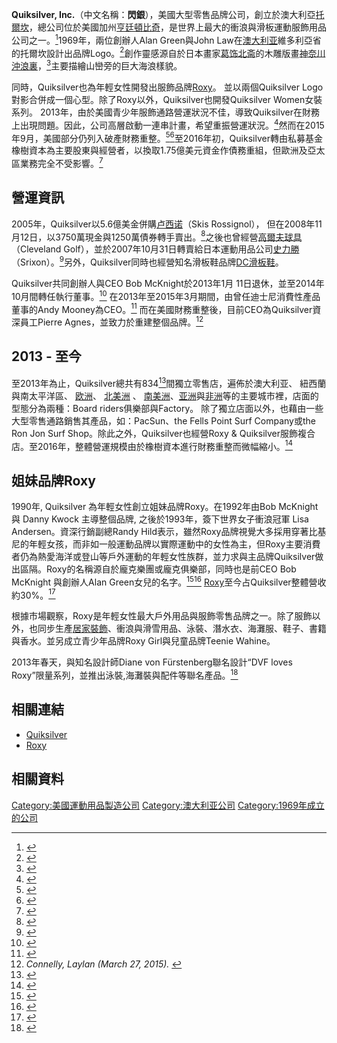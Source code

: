 {{Copyedit translation|time=2018-11-20T01:43:06+00:00}}
{{newsrelease|time=2014-07-23}}
{{Infobox company
 | name             = Quiksilver, Inc.
 | logo             = [[Image:LOGO-QS_S115_stack.png|250px]]
 | type             = [[私人公司|私人公司]] 
 | traded_as        = (none)<br>Formerly {{OTC Pink|ZQKSQ}} 與 {{NYSE|ZQK}}
 | founder          = Alan Green 與 John Law
 | area_served      = 
 | key_people       = Pierre Agnes, [[Chief_Executive_Officer|CEO]]
 | industry         = 
 | genre            = 
 | products         = [[服飾|服飾]]、 [[運動用品|運動用品]] 、[[鞋|鞋]] 
 | services         = 
 | revenue          = {{profit}} [[US$|US$]]1.81 billion (2013) <ref name="ir.quiksilver.com">{{cite web |url=http://ir.quiksilver.com/phoenix.zhtml?c=110264&p=irol-reportsannual |title=Annual Reports / Investor Relations / Quiksilver Inc / Quiksilver - Quiksilver Inc |publisher=Ir.quiksilver.com |date= |accessdate=2016-02-21 |deadurl=yes |archiveurl=https://archive.is/20140828040016/http://ir.quiksilver.com/phoenix.zhtml?c=110264&p=irol-reportsannual |archivedate=2014-08-28 }}</ref>
 | operating_income = 
 | net_income       = {{profit}} US$82.3 million (2013) <ref name="ir.quiksilver.com"/>
 | assets           = 
 | equity           = 
 | num_employees    = 7,875 
 | parent           = 
 | divisions        = [[Roxy|Roxy]]
 | subsid           = [[DC滑板鞋|DC Shoes]]
 | homepage         = [http://www.quiksilver.com/ Quicksilver]
 | footnotes        =
 | intl             = 
| foundation       = [[托爾坎|澳大利亞托爾坎]]<br />({{start date and age|1969}})
 | location_city    = [[亨廷頓比奇|加州亨廷頓比奇]]
 | location_country = [[美國|美國]]
 | location         = 
 | locations        = 
 | caption           = 
 }}

'''Quiksilver, Inc.'''（中文名稱：'''閃銀'''），美國大型零售品牌公司，創立於澳大利亞[[托爾坎|托爾坎]]，總公司位於美國加州[[亨廷頓比奇|亨廷頓比奇]]，是世界上最大的衝浪與滑板運動服飾用品公司之一。<ref>{{Cite web|url=http://www.companiesandmarkets.com/MarketInsight/Leisure/Global-Boardsports-Market/NI5631|title=Global Boardsports Market|accessdate=2016-02-21|date=|publisher=Companiesandmarkets.com|deadurl=yes|archiveurl=https://web.archive.org/web/20160304185510/http://www.companiesandmarkets.com/MarketInsight/Leisure/Global-Boardsports-Market/NI5631|archivedate=2016-03-04}}</ref>1969年，兩位創辦人Alan Green與John Law在[[澳大利亚|澳大利亚]]維多利亞省的托爾坎設計出品牌Logo。<ref>{{Cite web|url=http://www.quiksilver.com.au/about-us/|title=Quiksilver - About Us|accessdate=2011-12-29|author=|year=2011|work=|publisher=}}</ref>創作靈感源自於日本畫家[[葛饰北斋|葛饰北斋]]的木雕版畫[[神奈川沖浪裏|神奈川沖浪裏]]，<ref>{{Cite web|url=http://www.lexpress.fr/informations/surf-la-planche-a-billets_638908.html|title=Surf La planche à billet|accessdate=2009-09-06|author=(In French) [[L'Express_(France)|L'Express]]|date=13 July 2000|work=|publisher=}}</ref>主要描繪山巒旁的巨大海浪樣貌。

同時，Quiksilver也為年輕女性開發出服飾品牌[[Roxy|Roxy]]。 並以兩個Quiksilver Logo對影合併成一個心型。除了Roxy以外，Quiksilver也開發Quiksilver Women女裝系列。 2013年，由於美國青少年服飾通路營運狀況不佳，導致Quiksilver在財務上出現問題。因此，公司高層啟動一連串計畫，希望重振營運狀況。<ref>{{Cite web|url=http://articles.latimes.com/2013/jun/17/business/la-fi-stock-spotlight-quiksilver-20130617|title=Quiksilver is riding a wave of red ink|accessdate=2016-02-21|date=2013-06-17|last=Pfeifer|first=Stuart|work=[[Los_Angeles_Times|LA Times]]}}</ref>然而在2015年9月，美國部分仍列入破產財務重整。<ref>{{Cite web|url=https://www.pacermonitor.com/view/4ROQ35I/Quiksilver_Inc__debke-15-11880__0001.0.pdf|title=Quicksilver Chapter 11 Petition|accessdate=9 May 2016|publisher=PacerMonitor|website=PacerMonitor}}</ref><ref>{{Cite web|url=http://www.bbc.co.uk/news/business-34194480|title=Quiksilver files for Chapter 11 bankruptcy in the US - BBC News|accessdate=2016-02-21|date=|publisher=Bbc.co.uk}}</ref>至2016年初，Quiksilver轉由私募基金橡樹資本為主要股東與經營者，以換取1.75億美元資金作債務重組，但歐洲及亞太區業務完全不受影響。<ref name=":0">{{Cite web|url=http://www.ocregister.com/articles/company-703761-quiksilver-tanner.html|title=Quiksilver, free from bankruptcy, talks booze and boardshorts|last=CONNELLY|first=LAYLAN|language=en-US|website=The Orange County Register|access-date=2016-05-20}}</ref>

== 營運資訊 ==
2005年，Quiksilver以5.6億美金併購[[卢西诺|卢西诺]]（Skis Rossignol）， 但在2008年11月12日，以3750萬現金與1250萬債券轉手賣出。<ref>{{Cite news|url=http://news.moneycentral.msn.com/provider/providerarticle.aspx?feed=AP&date=20081113&id=9376970|title=Quiksilver closes on sale of Rossignol ski unit|date=13 November 2008|work=MSN Money|publisher=|accessdate=2008-11-13|agency=Associated Press|deadurl=yes|archiveurl=https://web.archive.org/web/20070308085958/http://news.moneycentral.msn.com/provider/providerarticle.aspx?Feed=AP|archivedate=2007-03-08}}</ref>之後也曾經營[[高爾夫球具|高爾夫球具]]{{link-en|克里夫蘭高爾夫|Cleveland Golf}}（Cleveland Golf），並於2007年10月31日轉賣給日本運動用品公司[[史力勝|史力勝]]（Srixon）。<ref>{{Cite web|url=http://biz.yahoo.com/ap/071031/quiksilver_cleveland_golf_sale.html?.v=1|title=Quiksilver Sells Cleveland Golf Unit|accessdate=2007-11-30|author=|date=31 October 2007|work=|publisher=}}</ref>另外，Quiksilver同時也經營知名滑板鞋品牌[[DC滑板鞋|DC滑板鞋]]。

Quiksilver共同創辦人與CEO Bob McKnight於2013年1月 11日退休，並至2014年10月間轉任執行董事。<ref>{{Cite web|url=http://business.transworld.net/news/quiksilver-executive-chairman-bob-mcknight-to-retire/#JAECP58yCEQ6M7dm.97|title=Quiksilver Executive Chairman Bob McKnight To Retire; Pierre Agnes Appointed President | Transworld Business|accessdate=2016-02-21|date=|publisher=Business.transworld.net|archive-url=https://web.archive.org/web/20160223210244/http://business.transworld.net/news/quiksilver-executive-chairman-bob-mcknight-to-retire/#JAECP58yCEQ6M7dm.97|archive-date=2016-02-23|dead-url=yes}}</ref> 在2013年至2015年3月期間，由曾任迪士尼消費性產品董事的Andy Mooney為CEO。<ref>{{Cite news|url=http://www.ocregister.com/articles/mcknight-382426-quiksilver-company.html|title=Quiksilver co-founder and longtime CEO steps down|last=Connelly|first=Laylan|date=3 January 2013|newspaper=[[The_Orange_County_Register|The Orange County Register]]|accessdate=3 January 2013}}</ref> 而在美國財務重整後，目前CEO為Quiksilver資深員工Pierre Agnes，並致力於重建整個品牌。<ref name="connelly"><cite class="citation news">Connelly, Laylan (March 27, 2015). </cite></ref>

== 2013 - 至今  ==
至2013年為止，Quiksilver總共有834<ref>{{Cite journal|title=Quiksilver Comeback: New Stores Planned|last=Hamanaka|first=Kari|date=13 June 2011|journal=[[Orange_County_Business_Journal|Orange County Business Journal]]|issue=24|volume=34|page=65}}</ref>間獨立零售店，遍佈於澳大利亚、 紐西蘭與南太平洋區、 [[欧洲|欧洲]]、 [[北美洲|北美洲]] 、 [[南美洲|南美洲]]、[[亚洲|亚洲]]與[[非洲|非洲]]等的主要城市裡，店面的型態分為兩種：Board riders俱樂部與Factory。 除了獨立店面以外，也藉由一些大型零售通路銷售其產品，如：PacSun、the Fells Point Surf Company或the Ron Jon Surf Shop。除此之外，Quiksilver也經營Roxy & Quiksilver服飾複合店。至2016年，整體營運規模由於橡樹資本進行財務重整而微幅縮小。<ref name=":0">{{Cite web|url=http://www.ocregister.com/articles/company-703761-quiksilver-tanner.html|title=Quiksilver, free from bankruptcy, talks booze and boardshorts|last=CONNELLY|first=LAYLAN|language=en-US|website=The Orange County Register|access-date=2016-05-20}}</ref>

== 姐妹品牌Roxy ==
1990年, Quiksilver 為年輕女性創立姐妹品牌Roxy。在1992年由Bob McKnight 與 Danny Kwock 主導整個品牌, 之後於1993年，簽下世界女子衝浪冠軍 Lisa Andersen。資深行銷副總Randy Hild表示，雖然Roxy品牌視覺大多採用穿著比基尼的年輕女孩，而非如一般運動品牌以實際運動中的女性為主，但Roxy主要消費者仍為熱愛海洋或登山等戶外運動的年輕女性族群，並力求與主品牌Quiksilver做出區隔。Roxy的名稱源自於龐克樂團或龐克俱樂部，同時也是前CEO Bob McKnight 與創辦人Alan Green女兒的名字。<ref>{{Cite web|url=http://www.allbusiness.com/north-america/united-states-california-metro-areas/1122595-1.html|title=Image makers|accessdate=6 December 2009|date=16 September 2002|last=Bellantonio|first=Jennifer|work=Orange County Business Journal}}</ref><ref>{{Cite journal|title=Q&A|last=Calhoun|first=Carina|date=12 July 2010|journal=[[Orange_County_Business_Journal|Orange County Business Journal]]|issue=28|volume=33|page=7}}</ref> [[Roxy|Roxy]]至今占Quiksilver整體營收約30%。<ref name="0cbj20100816">{{Cite journal|title=Beyond Roxy: Quiksilver Does Junior Line|last=Gomez|first=Alicia|date=16 August 2010|journal=[[Orange_County_Business_Journal|Orange County Business Journal]]|issue=33|volume=33|pages=3, 31}}</ref>

根據市場觀察，Roxy是年輕女性最大戶外用品與服飾零售品牌之一。除了服飾以外，也同步生產[[裝飾藝術|居家裝飾]]、衝浪與滑雪用品、泳裝、潛水衣、海灘服、鞋子、書籍與香水。並另成立青少年品牌Roxy Girl與兒童品牌Teenie Wahine。

2013年春天，與知名設計師Diane von Fürstenberg聯名設計“DVF loves Roxy”限量系列，並推出泳裝,海灘裝與配件等聯名產品。<ref>{{Cite web|url=http://business.transworld.net/124652/news/roxy-celebrates-launch-of-dvf-loves-roxy-collection/|title=Roxy Celebrates Launch Of ‘DVF Loves Roxy’ Collection|accessdate=21 March 2013|author=Bradstreet, Kailee|date=11 March 2013|archive-url=https://web.archive.org/web/20130314010353/http://business.transworld.net/124652/news/roxy-celebrates-launch-of-dvf-loves-roxy-collection/|archive-date=2013-03-14|dead-url=yes}}</ref>

== 相關連結 ==
{{commonscat|Quiksilver}}
*[http://www.quiksilver.com Quiksilver] 
*[http://www.roxy.com Roxy] 

== 相關資料 ==
{{Reflist}}
{{體育用品品牌}}
[[Category:美國運動用品製造公司|Category:美國運動用品製造公司]]
[[Category:澳大利亚公司|Category:澳大利亚公司]]
[[Category:1969年成立的公司|Category:1969年成立的公司]]